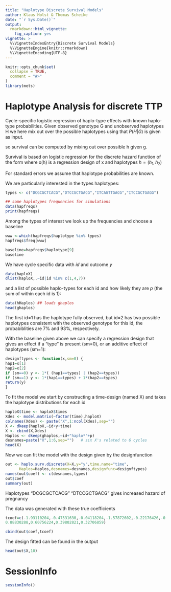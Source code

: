 ```yaml
---
title: "Haplotype Discrete Survival Models"
author: Klaus Holst & Thomas Scheike
date: "`r Sys.Date()`"
output:
  rmarkdown::html_vignette:
    fig_caption: yes
vignette: >
  %\VignetteIndexEntry{Discrete Survival Models}
  %\VignetteEngine{knitr::rmarkdown}
  %\VignetteEncoding{UTF-8}
---
```


```r
knitr::opts_chunk$set(
  collapse = TRUE,
  comment = "#>"
)
library(mets)
```


Haplotype Analysis for discrete TTP 
===================================

Cycle-specific logistic regression of haplo-type effects with
known haplo-type probabilities. Given observed genotype G and
unobserved haplotypes H we here mix out over the possible
haplotypes using that $P(H|G)$ is given as input.

\begin{align*}
   S(t|x,G) & = E( S(t|x,H) | G)  = \sum_{h \in G} P(h|G) S(t|z,h)    
\end{align*}
so survival can be computed by mixing out over possible h given g.

Survival is based on logistic regression for the discrete hazard
function of the form
\begin{align*}
      \mbox{logit}(P(T=t| T >= t, x,h)) & = \alpha_t + x(h) beta         
\end{align*}
where x(h) is a regression design of x and haplotypes $h=(h_1,h_2)$

For standard errors we assume that haplotype probabilities are known. 

	
We are particularly interested in the types haplotypes: 
```r
types <- c("DCGCGCTCACG","DTCCGCTGACG","ITCAGTTGACG","ITCCGCTGAGG")

## some haplotypes frequencies for simulations 
data(hapfreqs)
print(hapfreqs)
```

Among the types of interest we look up the frequencies 
and choose a baseline   

```r
www <-which(hapfreqs$haplotype %in% types)
hapfreqs$freq[www]

baseline=hapfreqs$haplotype[9]
baseline
```


We have cycle specific data with $id$ and outcome $y$

```r
data(haploX)
dlist(haploX,.~id|id %in% c(1,4,7))
```
and a list of possible haplo-types for each id and how likely they are  $p$ 
(the sum of within each id is 1): 

```r
data(hHaplos) ## loads ghaplos 
head(ghaplos)
```

The first id=1 has the haplotype fully observed, but id=2 has two possible haplotypes consistent with the
observed genotype for this id, the probabiblities are 7\% and 93\%, respectively. 

With the baseline given above we can specify a regression design that gives an effect if a "type" 
is present (sm=0), or an additive effect of haplotypes (sm=1): 

```r
designftypes <- function(x,sm=0) {
hap1=x[1]
hap2=x[2]
if (sm==0) y <- 1*( (hap1==types) | (hap2==types))
if (sm==1) y <- 1*(hap1==types) + 1*(hap2==types)
return(y)
}

```

To fit the model we start by constructing a time-design (named X) 
and  takes the haplotype distributions for each id 

```r
haploX$time <- haploX$times
Xdes <- model.matrix(~factor(time),haploX)
colnames(Xdes) <- paste("X",1:ncol(Xdes),sep="")
X <- dkeep(haploX,~id+y+time)
X <- cbind(X,Xdes)
Haplos <- dkeep(ghaplos,~id+"haplo*"+p)
desnames=paste("X",1:6,sep="")   # six X's related to 6 cycles 
head(X)

```

Now we can fit the model with the design given by the designfunction
```r
out <- haplo.surv.discrete(X=X,y="y",time.name="time",
      Haplos=Haplos,desnames=desnames,designfunc=designftypes) 
names(out$coef) <- c(desnames,types)
out$coef
summary(out)
```

Haplotypes "DCGCGCTCACG" "DTCCGCTGACG" gives increased hazard of pregnancy 

The data was generated with these true coefficients 

```r
tcoef=c(-1.93110204,-0.47531630,-0.04118204,-1.57872602,-0.22176426,-0.13836416,
0.88830288,0.60756224,0.39802821,0.32706859)

cbind(out$coef,tcoef)
```

The design fitted can be found in the output
```r
head(out$X,10)
```


SessionInfo
============

```r
sessionInfo()
```

